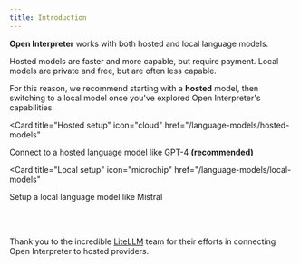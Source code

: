 ---
title: Introduction
---

**Open Interpreter** works with both hosted and local language models.

Hosted models are faster and more capable, but require payment. Local models are private and free, but are often less capable.

For this reason, we recommend starting with a **hosted** model, then switching to a local model once you've explored Open Interpreter's capabilities.

<CardGroup>

<Card
  title="Hosted setup"
  icon="cloud"
  href="/language-models/hosted-models"
>
  Connect to a hosted language model like GPT-4 **(recommended)**
</Card>

<Card
  title="Local setup"
  icon="microchip"
  href="/language-models/local-models"
>
  Setup a local language model like Mistral
</Card>

</CardGroup>

<br/>
<br/>

<span class="opacity-50">Thank you to the incredible [LiteLLM](https://litellm.ai/) team for their efforts in connecting Open Interpreter to hosted providers.</span>